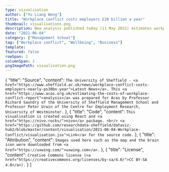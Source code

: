 ```yaml
---
type: visualisation
author: ["Yu Liang Weng"]
title: "Workplace conflict costs employers £28 billion a year"
thumbnail: visualisations.png
description: New analysis published today (11 May 2021) estimates workplace conflict costs UK employers £28.5 billion every year - just over £1,000 on average for every employee.
date: "2021-06-04"
category: ["Management School"]
tag: ["Workplace conflict", "Wellbeing", "Business"]
template:
featured: false
rowSpan: 2
columnSpan: 1
pngImagePath: visualisation.png
---
```




<div className="flex justify-center">
  <Visualisation />
</div>


<VisPagination mdx={props.mdx} />
<VisDetail mdx={props.mdx} />

  {
    "title": "Source",
    "content": `The University of Sheffield - <a href="https://www.sheffield.ac.uk/news/workplace-conflict-costs-employers-nearly-ps30bn-year">Latest News</a>. This <a href="https://www.acas.org.uk/estimating-the-costs-of-workplace-conflict-report">analysis</a> was prepared for Acas by Professor Richard Saundry of the University of Sheffield Management School and Professor Peter Urwin of the Centre for Employment Research, University of Westminster.`
  },
  {
    "title": "Code",
    "content": `This visualisation is created using React and <a href="https://nivo.rocks/">nivo</a> package. <br/> <a href="https://github.com/researchdata-sheffield/dataviz-hub2/blob/master/content/visualisation/2021-06-04-Workplace-Conflict/visualisation.jsx">Link</a> for the source code.`
  },
  {
    "title": "Attribution",
    "content": `Images used here such as the map and the brain icon were downloaded from <a href="https://uxwing.com/">uxwing.com</a>.`
  },
  {
    "title": "License",
    "content": `Creative Commons license (<a href="https://creativecommons.org/licenses/by-sa/4.0/">CC BY-SA 4.0</a>).`
  }
]

<VisDiv>
  <Tab data={data} />
</VisDiv>
